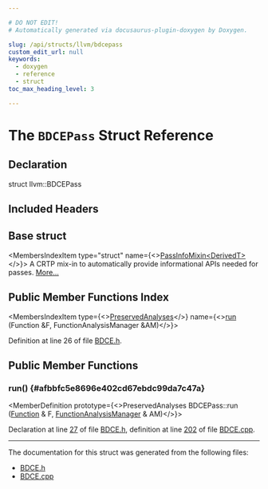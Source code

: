```yaml
---

# DO NOT EDIT!
# Automatically generated via docusaurus-plugin-doxygen by Doxygen.

slug: /api/structs/llvm/bdcepass
custom_edit_url: null
keywords:
  - doxygen
  - reference
  - struct
toc_max_heading_level: 3

---
```





# The `BDCEPass` Struct Reference

<DoxygenPage pluginConfig={pluginConfig}>



## Declaration

<CodeBlock>struct llvm::BDCEPass</CodeBlock>

## Included Headers

<IncludesList>
<IncludesListItem
  filePath="llvm/Transforms/Scalar/BDCE.h"
  permalink="/docs/api/files/include/include/llvm/include/llvm/transforms/include/llvm/transforms/scalar/bdce-h"
  isLocal="true" />
</IncludesList>

## Base struct

<MembersIndex>

<MembersIndexItem
  type="struct"
  name={<><a href="/docs/api/structs/llvm/passinfomixin">PassInfoMixin&lt;DerivedT&gt;</a></>}>
A CRTP mix-in to automatically provide informational APIs needed for passes. <a href="/docs/api/structs/llvm/passinfomixin/#details">More...</a>
</MembersIndexItem>

</MembersIndex>

## Public Member Functions Index

<MembersIndex>

<MembersIndexItem
  type={<><a href="/docs/api/classes/llvm/preservedanalyses">PreservedAnalyses</a></>}
  name={<><a href="#afbbfc5e8696e402cd67ebdc99da7c47a">run</a> (Function &amp;F, FunctionAnalysisManager &amp;AM)</>}>
</MembersIndexItem>

</MembersIndex>


Definition at line 26 of file <a href="/docs/api/files/include/include/llvm/include/llvm/transforms/include/llvm/transforms/scalar/bdce-h">BDCE.h</a>.

<SectionDefinition>

## Public Member Functions

### run() {#afbbfc5e8696e402cd67ebdc99da7c47a}

<MemberDefinition
  prototype={<>PreservedAnalyses BDCEPass::run (<a href="/docs/api/classes/llvm/function">Function</a> &amp; F, <a href="/docs/api/namespaces/llvm/#adce09a5a0de0e3177eb00e932734af2f">FunctionAnalysisManager</a> &amp; AM)</>}>

Declaration at line <a href="/docs/api/files/include/include/llvm/include/llvm/transforms/include/llvm/transforms/scalar/bdce-h/#l00027">27</a> of file <a href="/docs/api/files/include/include/llvm/include/llvm/transforms/include/llvm/transforms/scalar/bdce-h">BDCE.h</a>, definition at line <a href="/docs/api/files/lib/lib/transforms/lib/transforms/scalar/bdce-cpp/#l00202">202</a> of file <a href="/docs/api/files/lib/lib/transforms/lib/transforms/scalar/bdce-cpp">BDCE.cpp</a>.
</MemberDefinition>

</SectionDefinition>

<hr/>

The documentation for this struct was generated from the following files:

<ul>
<li><a href="/docs/api/files/include/include/llvm/include/llvm/transforms/include/llvm/transforms/scalar/bdce-h">BDCE.h</a></li>
<li><a href="/docs/api/files/lib/lib/transforms/lib/transforms/scalar/bdce-cpp">BDCE.cpp</a></li>
</ul>

</DoxygenPage>
